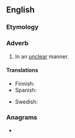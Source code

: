 ==English==

===Etymology===
{{suffix|en|unclear|ly}}

===Adverb===
{{en-adv}}

# In an [[unclear]] manner.

====Translations====
{{trans-top|in an unclear manner}}
* Finnish: {{t|fi|epäselvästi}}
* Spanish: {{t+|es|confusamente}}
{{trans-mid}}
* Swedish: {{t+|sv|oklart}}
{{trans-bottom}}

===Anagrams===
* {{anagrams|en|nuclearly}}